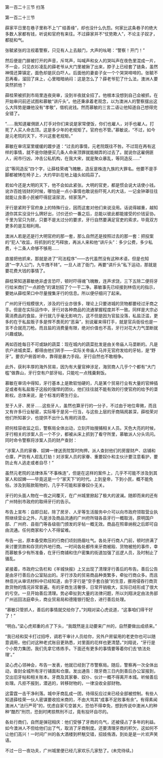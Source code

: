 

第一百二十三节 扫荡

第一百二十三节

薛家平日里在巷子里称不上“广结善缘”，却也没什么仇怨。何家比这条巷子的绝大多数人家都有钱，听说和官府有来往。不过薛家并不“仗势欺人”，不论主子奴才，都挺和气。

张毓紧张的注视着警察，只见有人上去敲门，大声的吆喝：“警察！开门！”

然后便是门扉被打开的声音，斥骂声，叫喊声和女人的哭叫声在夜色里混成一片，不一会，只见衣衫凌乱的薛老爷从大门里被揪了出来，脖子上已经套了链条，虽然神情还算镇定，面色却是灰白吓人。后面他的妻妾子女一个个哭哭啼啼的。张毓不忍再看，溜回了床上，心里暗暗纳闷：这是怎么了？薛老爷犯了什么法，澳洲人要突然抓他？

薛桂荣被抓到市局里连夜突审，没到半夜就全招了。他根本没想到自己会被抓，在开始审问前还试图和慕敏“讲斤头”。他还秉承着老观念，以为澳洲人的警察摆出这么大阵势是嫌他没有“孝敬”，借机讹钱。然而慕敏的三言二语让他知道自己想得完全错了。

“……我知道雇佣匪人打手对你们来说是家常便饭，你们也雇人，对手也雇人。打死了人买人命去顶。这是多少年的老规矩了。官府也不管。”慕敏说，“不过，如今是元老院的天下，不兴这套老规矩。”

慕敏在审讯室里缓缓的踱步道：“过去的事情，元老院既往不咎。不过现在再有这样的事情，就不是你随便买几条人命来顶罪就能糊弄的过去了。就说你这雇佣匪人，闹市行凶，冲击公私机构，在我大宋，就是聚众暴乱，等同造反……”

这“等同造反”四个字，让薛桂荣魂飞魄散，造反是株连九族的大罪名。他要不是手脚都被铐在椅子上，大约早趴在地上磕头如捣蒜了。

若如今还是大明的天下，他不会如此紧张。大明的官吏，都是惯会说大话使小钱。讹诈百姓钱财的时候，哪怕是一点小事情也敢说些吓死人的大话，一记金钟罩往往就能让良善小民被吓得屁滚尿流，倾家荡产。

牙行是紧附于官府身上的特殊行业，因而这套对他们来说没用。话说得越重，越知道你其实没没什么牌好出，讨价还价一番之后，总能以彼此都能接受的价钱妥协。千里为官只为财，只要不是太过分的要求，牙行自然要满足官吏的索求，毕竟双方更多的是互相利用。

澳洲人若是还是行大明官府的那一套，那么自然还是按照过去的那一套：把投案的“犯人”收监，将抓到的乞丐释放，再派人来和他“讲斤头”：多少公费，多少私费，十二条人命够不够用……

直接把他抓来，那就是进了“司法程序”――古代虽然没有这种术语，但是也知道“一字入公门，九牛拽不转”。一旦人进了衙门，再要“讲斤头”私下运动，那就是要花费大钱的事情了。

薛桂荣知道慕敏绝非虚言恐吓，顿时吓得魂飞魄散，连声求饶，三下五除二便将牙行给米商们“一点颜色”的谋划招了个一干二净。慕敏事先已经接到林佰光的指示，要她从薛桂荣口中尽量搜集牙行的信息。所以便仔细问了起来。

广州的牙行规模很大，涉及的行业亦很多，理论上只要进城的货物都要经过牙商之手。但是在实际运作中，牙行对各种商品的流通掌握程度并不一致。同样是大宗必需消费品的食盐，牙行就几乎毫无影响力，这不但是因为官盐没落，私盐泛滥，更多的在于私盐贩子多是悍不畏死的“恶枭”，别说雇来得打手，就是官兵衙役也是一言不合就亮刀枪。而且盐的消费量有限，绝对价值也不高，牙行对花大力气垄断就兴趣或缺。

再如百姓每日不可或缺的蔬菜：现在城内的蔬菜批发是由关帝庙人马垄断的。凡是农户进城卖菜，都得由他们转手――实际关帝庙人马并无官府发给的牙帖，是“野牙”。要农户俯首听命，靠得是暴力手段。牙行自然也不敢相争。

此外，获利丰厚的海外贸易，因为有大量官绅涉足，海贸商人几乎个个都有“大门槛”做靠山，牙行空有户部牙帖，只能吃一点残羹剩饭。

慕敏在审讯中得知，牙行基本上是欺软怕硬的，凡是某个贸易行业有大量的官绅插足或者有私盐贩子这般的强悍的团伙，他们往往就不能有效的行使官府的给予的垄断权。总体来说，是个标准的寄生行业。

至于人牙、房牙……这些牙人，虽然也算牙行的一分子，不过由于地位卑微，而且又有许多行业秘密，实际等于是另一行当，与这些上层的牙商隔阂甚深，薛桂荣对他们所知甚少，也提供不出什么有用的消息。

把何桂容收监之后，警察局全体出动，立刻开始搜捕相关人员。天色大亮的时候，牙行相关的涉案人员一个不少，都被从床上抓到了看守所里，慕敏派人分头讯问。同时命令警察将涉案人员的财产查封：

“涉案人员的家眷、奴婢一律送贡院暂时拘押。派人查封他们的房屋财产、店铺和仓廪，严防有人趁乱打劫！对涉案人员的家眷、重要奴仆和主伙计要注意看护，要防止有人逃走或者自尽！”

虽然元老院的法律体系“不事株连”，但是在这样的案件上，几乎不可能不涉及到其家人和奴婢――毕竟这是一个“家天下”的时代。上到皇帝，下到小民，概不能免俗。涉及到赃款赃物的，几乎不可能和家眷奴仆无关。

牙行的头面人物在一夜之间覆灭，在广州城里掀起了极大的波澜。随即而来的还有广州特别市政府的取缔牙行的告示。

布告上宣布：自即日起，除了房牙、人牙等生活服务中介可以向市政府领取营业执照继续营业之外，凡是涉及商品流通的广州府所辖各县牙行一概取消，原明国户部、广州府、县衙门等各级衙门颁发的牙帖一概无效。商品在照章纳税之后即可自由流通。任何商家和个人不得留难。

布告一出，原本备受欺压的行商们顷刻扬眉吐气。各处牙行商人门前，顿时挤满了来讨要货款和存货的外地行商。一时间各处都传来牙商被殴、货物被抢的事件，幸而慕敏多少有所准备，在牙行商铺和住户密集的街道加强了巡逻人员，及时制止了骚乱。

紧接着，市政府公告栏和《羊城快报》上又出现了清理牙行善后的布告。善后公告是由牙行善后办公室贴出的。牙行涉及的贸易商品种类繁多，牵扯行商众多。而且林佰光从审讯材料中已经知道，由于牙行是“空手套白狼”的生意，挪用侵吞行商货款货物的情况非常普遍。有的牙商生活奢侈，日常开销极大，实际已经形成了很大的亏空。一旦开始善后清理。势必牵扯到大量的法律问题，所以刘翔决定由法务部广州巡回法庭牵头，商业贸易局和德隆银行配合，进行善后处理。

“慕敏只管抓人，善后的事情就交给你了。”刘翔对梁心虎说道，“这事咱们得干好了！”

“明白。”梁心虎郑重的点了下头，“我既然是主动要来广州的，自然要做出成绩来。”

“我已经和契卡打过招呼，调若干审计人员给你，另外户房留用的老吏你也可以随意调用，他们对这种老式账目更熟悉，对里面的花样也更清楚。”刘翔说，“牙行是个小势力集团，我们先拿它练练手。下面还有更多的事情要等着你们去‘依法处理’。”

梁心虎心领神会，布告一发表，他就已经到了市警察局。随后，警察再一次全体出动，查封全城所有牙行铺面和仓廪。发出通告：限牙商三日内到善后办公室报到，交出旧牙帖和相关账本。牙商及其家眷、奴仆、伙计一概不得离开本城。听候善后处理。凡拒不报到，潜逃的，转移财物的，一律没收全部财物。

这雷霆一击干净利落。城中牙商乱成一团，待得反应过来已经全部被控制。有些人知道薛桂荣一伙人密谋要收拾米商的，不由大骂其“成事不足败事有余”。有得素闻澳洲人“法行严苛”的，忧虑自家亏空甚大，恐怕不得幸免，想到传说中澳洲人的种种“酷烈”刑罚，恐到时拷掠熬刑不过，竟有投环自尽的。

各处行商们，自然是弹冠相庆：他们受够了牙商的鸟气，还被侵占了多年的利益。如今澳洲人不但给他们出了气，取消了牙商制度。还要清理牙商的积欠，这如何不让他们高兴！一时间广州的各大酒楼到杯觥交错，招妓侑酒，到处是是一片欢声笑语。

不过一日一夜功夫，广州城里便已经几家欢乐几家愁了。(未完待续。)

